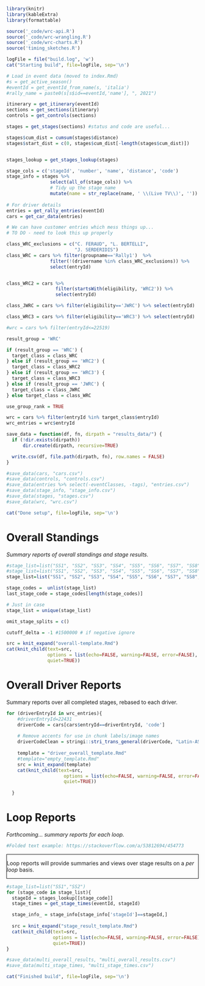
```r
library(knitr)
library(kableExtra)
library(formattable)

source('_code/wrc-api.R')
source('_code/wrc-wrangling.R')
source('_code/wrc-charts.R')
source('timing_sketches.R')
```

```r
logFile = file("build.log", 'w') 
cat("Starting build", file=logFile, sep='\n')
```

```r
# Load in event data (moved to index.Rmd)
#s = get_active_season()
#eventId = get_eventId_from_name(s, 'italia')
#rally_name = paste0(s[s$id==eventId,'name'], ", 2021")

itinerary = get_itinerary(eventId)
sections = get_sections(itinerary)
controls = get_controls(sections)

stages = get_stages(sections) #status and code are useful...

stages$cum_dist = cumsum(stages$distance)
stages$start_dist = c(0, stages$cum_dist[-length(stages$cum_dist)])


stages_lookup = get_stages_lookup(stages)

stage_cols = c('stageId', 'number', 'name', 'distance', 'code')
stage_info = stages %>%
                select(all_of(stage_cols)) %>%
                # Tidy up the stage name
                mutate(name = str_replace(name, ' \\(Live TV\\)', ''))
  
# For driver details
entries = get_rally_entries(eventId)
cars = get_car_data(entries)

# We can have customer entries which mess things up...
# TO DO - need to look this up properly

class_WRC_exclusions = c("C. FERAUD", "L. BERTELLI",
                         "J. SERDERIDIS")
class_WRC = cars %>% filter(groupname=='Rally1')  %>% 
                filter(!(drivername %in% class_WRC_exclusions)) %>% 
                select(entryId) 


class_WRC2 = cars %>% 
                  filter(startsWith(eligibility, 'WRC2')) %>%
                  select(entryId)

class_JWRC = cars %>% filter(eligibility=='JWRC') %>% select(entryId)

class_WRC3 = cars %>% filter(eligibility=='WRC3') %>% select(entryId)

#wrc = cars %>% filter(entryId<=22519)

result_group = 'WRC'

if (result_group == 'WRC') {
  target_class = class_WRC
} else if (result_group == 'WRC2') {
  target_class = class_WRC2
} else if (result_group == 'WRC3') {
  target_class = class_WRC3  
} else if (result_group == 'JWRC') {
  target_class = class_JWRC
} else target_class = class_WRC

use_group_rank = TRUE

wrc = cars %>% filter(entryId %in% target_class$entryId)
wrc_entries = wrc$entryId
```

```r
save_data = function(df, fn, dirpath = "results_data/") {
  if (!dir.exists(dirpath))
      dir.create(dirpath, recursive=TRUE)

  write.csv(df, file.path(dirpath, fn), row.names = FALSE)
}

#save_data(cars, "cars.csv")
#save_data(controls, "controls.csv")
#save_data(entries %>% select(-eventClasses, -tags), "entries.csv")
#save_data(stage_info, "stage_info.csv")
#save_data(stages, "stages.csv")
#save_data(wrc, "wrc.csv")
```

```r
cat("Done setup", file=logFile, sep='\n')
```

# Overall Standings {-}

*Summary reports of overall standings and stage results.*

```r
#stage_list=list("SS1", "SS2", "SS3", "SS4", "SS5", "SS6", "SS7", "SS8", "SS9", "SS10", "SS11", "SS12", "SS13", "SS14", "SS15", "SS16", "SS17", "SS18", "SS19", "SS20")
#stage_list=list("SS1", "SS2", "SS3", "SS4", "SS5", "SS6", "SS7", "SS8", "SS9","SS10", "SS11", "SS12", "SS13", "SS14", "SS15", "SS16", "SS17", "SS18", "SS19")
stage_list=list("SS1", "SS2", "SS3", "SS4", "SS5", "SS6", "SS7", "SS8", "SS9")

stage_codes =  unlist(stage_list)
last_stage_code = stage_codes[length(stage_codes)]

# Just in case
stage_list = unique(stage_list)

omit_stage_splits = c()

cutoff_delta = -1 #1500000 # if negative ignore

src = knit_expand("overall-template.Rmd")
cat(knit_child(text=src,
               options = list(echo=FALSE, warning=FALSE, error=FALSE),
               quiet=TRUE))
```

# Overall Driver Reports {-}

Summary reports over all completed stages, rebased to each driver.

```r
for (driverEntryId in wrc_entries){
    #driverEntryId=22431
    driverCode = cars[cars$entryId==driverEntryId, 'code']
    
    # Remove accents for use in chunk labels/image names
    driverCodeClean = stringi::stri_trans_general(driverCode, "Latin-ASCII")
    
    template = "driver_overall_template.Rmd"
    #template="empty_template.Rmd"
    src = knit_expand(template)
    cat(knit_child(text=src,
                     options = list(echo=FALSE, warning=FALSE, error=FALSE),
                     quiet=TRUE))
    
  }
```

# Loop Reports {-}

*Forthcoming... summary reports for each loop.*

```r
#Folded text example: https://stackoverflow.com/a/53812694/454773
```
<style>
.fold-btn { 
  float: right; 
  margin: 5px 5px 0 0;
}
.fold { 
  border: 1px solid black;
  min-height: 40px;
}
</style>

<script type="text/javascript">
$(document).ready(function() {
  $folds = $(".fold");
  $folds.wrapInner("<div class=\"fold-blck\">"); // wrap a div container around content
  $folds.prepend("<button class=\"fold-btn\">Unfold</button>");  // add a button
  $(".fold-blck").toggle();  // fold all blocks
  $(".fold-btn").on("click", function() {  // add onClick event
    $(this).text($(this).text() === "Fold" ? "Unfold" : "Fold");  // if the text equals "Fold", change it to "Unfold"or else to "Fold" 
    $(this).next(".fold-blck").toggle("linear");  // "swing" is the default easing function. This can be further customized in its speed or the overall animation itself.
  })
});
</script>

<div class="fold">
Loop reports will provide summaries and views over stage results on a *per loop* basis.
</div>

```r

#stage_list=list("SS1","SS2")
for (stage_code in stage_list){
  stageId = stages_lookup[[stage_code]]
  stage_times = get_stage_times(eventId, stageId)

  stage_info_ = stage_info[stage_info['stageId']==stageId,]
 
  src = knit_expand("stage_result_template.Rmd")
  cat(knit_child(text=src,
                 options = list(echo=FALSE, warning=FALSE, error=FALSE),
                 quiet=TRUE))
}
```

```r
#save_data(multi_overall_results, "multi_overall_results.csv")
#save_data(multi_stage_times, "multi_stage_times.csv")
```

```r
cat("Finished build", file=logFile, sep='\n')
```
